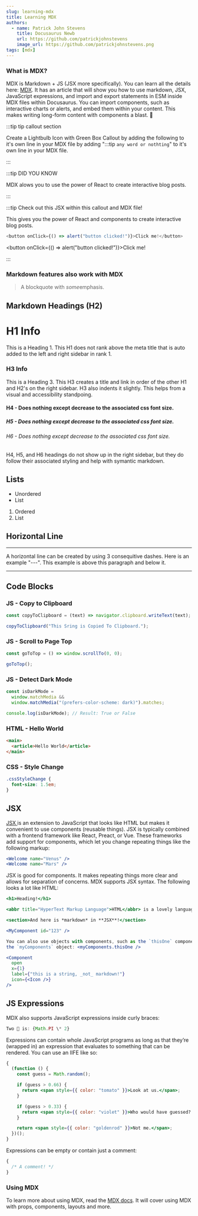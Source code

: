 ```yaml
---
slug: learning-mdx
title: Learning MDX
authors:
  - name: Patrick John Stevens
    title: Docusaurus Newb
    url: https://github.com/patrickjohnstevens
    image_url: https://github.com/patrickjohnstevens.png
tags: [mdx]
---
```


### What is MDX?

MDX is Markdown + JS (JSX more specifically). You can learn all the details here: [MDX](https://mdxjs.com/). It has an article that will show you how to use markdown, JSX, JavaScript expressions, and import and export statements in ESM inside MDX files within Docusaurus. You can import components, such as interactive charts or alerts, and embed them within your content. This makes writing long-form content with components a blast. 🚀

:::tip tip callout section

Create a Lightbulb Icon with Green Box Callout by adding the following to it's own line in your MDX file by adding ":::tip `any word or nothting`" to it's own line in your MDX file.

:::

:::tip DID YOU KNOW

MDX alows you to use the power of React to create interactive blog posts.

:::

:::tip Check out this JSX within this callout and MDX file!

This gives you the power of React and components to create interactive blog posts.

```js
<button onClick={() => alert("button clicked!")}>Click me!</button>
```

<button onClick={() => alert("button clicked!")}>Click me!</button>

:::

### Markdown features also work with MDX

<blockquote>
  <p>
    A blockquote with <em>some</em>emphasis.
  </p>
</blockquote>

## Markdown Headings (H2)

# H1 Info

This is a Heading 1. This H1 does not rank above the meta title that is auto added to the left and right sidebar in rank 1.

### H3 Info

This is a Heading 3. This H3 creates a title and link in order of the other H1 and H2's on the right sidebar. H3 also indents it slightly. This helps from a visual and accessibility standpoing.

#### H4 - Does nothing except decrease to the associated css font size.

##### H5 - Does nothing except decrease to the associated css font size.

###### H6 - Does nothing except decrease to the associated css font size.

H4, H5, and H6 headings do not show up in the right sidebar, but they do follow their associated styling and help with symantic markdown.

## Lists

- Unordered
- List

1. Ordered
2. List

## Horizontal Line

---

A horizontal line can be created by using 3 consequitive dashes. Here is an example "---". This example is above this paragraph and below it.

---

## Code Blocks

### JS - Copy to Clipboard

```js
const copyToClipboard = (text) => navigator.clipboard.writeText(text);

copyToClipboard("This Sring is Copied To Clipboard.");
```

### JS - Scroll to Page Top

```js
const goToTop = () => window.scrollTo(0, 0);

goToTop();
```

### JS - Detect Dark Mode

```js
const isDarkMode =
  window.matchMedia &&
  window.matchMedia("(prefers-color-scheme: dark)").matches;

console.log(isDarkMode); // Result: True or False
```

### HTML - Hello World

```html
<main>
  <article>Hello World</article>
</main>
```

### CSS - Style Change

```css
.cssStyleChange {
  font-size: 1.5em;
}
```

## JSX

<a href="https://reactjs.org/docs/introducing-jsx.html" target="_blank">
  JSX
</a> is an extension to JavaScript that looks like HTML but makes it convenient to
use components (reusable things). JSX is typically combined with a frontend framework
like React, Preact, or Vue. These frameworks add support for components, which let
you change repeating things like the following markup:

```jsx
<Welcome name="Venus" />
<Welcome name="Mars" />
```

JSX is good for components. It makes repeating things more clear and allows for separation of concerns. MDX supports JSX syntax. The following looks a lot like HTML:

```jsx md
<h1>Heading!</h1>

<abbr title="HyperText Markup Language">HTML</abbr> is a lovely language.

<section>And here is *markdown* in **JSX**!</section>
```

```jsx md
<MyComponent id="123" />

You can also use objects with components, such as the `thisOne` component on
the `myComponents` object: <myComponents.thisOne />

<Component
  open
  x={1}
  label={"this is a string, _not_ markdown!"}
  icon={<Icon />}
/>
```

## JS Expressions

MDX also supports JavaScript expressions inside curly braces:

```jsx md
Two 🍰 is: {Math.PI \* 2}
```

Expressions can contain whole JavaScript programs as long as that they’re (wrapped in) an expression that evaluates to something that can be rendered. You can use an IIFE like so:

```jsx md
{
  (function () {
    const guess = Math.random();

    if (guess > 0.66) {
      return <span style={{ color: "tomato" }}>Look at us.</span>;
    }

    if (guess > 0.33) {
      return <span style={{ color: "violet" }}>Who would have guessed?!</span>;
    }

    return <span style={{ color: "goldenrod" }}>Not me.</span>;
  })();
}
```

Expressions can be empty or contain just a comment:

```jsx md
{
  /* A comment! */
}
```

### Using MDX

To learn more about using MDX, read the <a href="https://mdxjs.com/docs/using-mdx/" target="_blank">MDX docs</a>. It will cover using MDX with props, components, layouts and more.
